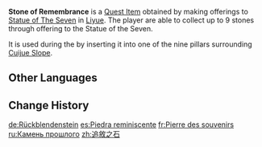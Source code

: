 {{Item Infobox
|id           = 100533
|image        = Item Stone of Remembrance.png
|type         = Quest Items
|description  = An unusual gemstone capable of removing a seal somewhere.<br>You can feel the turbulent thoughts racing relentlessly within when you hold it in your hand. Somewhere in this world are buried the memories of an ancient war.<br>"For a future without the pain of savage slaughter, for a future without lives lived in vain, for a future where every day is filled with peace..."
|source1      = Obtained by making offerings to [[Statues of The Seven]] in [[Liyue]]
}}
'''Stone of Remembrance''' is a [[Quest Item]] obtained by making offerings to [[Statue of The Seven]] in [[Liyue]]. The player are able to collect up to 9 stones through offering to the Statue of the Seven.

It is used during the {{Quest|Nine Pillars of Peace}} by inserting it into one of the nine pillars surrounding [[Cuijue Slope]].

==Other Languages==
{{Other Languages
|default_hidden = 1
|en      = Stone of Remembrance
|zhs     = 追叙之石
|zhs_rm  = Zhuīxù zhī Shí
|zht     = 追敘之石
|zht_rm  = Zhuīxù zhī Shí
|ja      = 追叙の石
|ja_rm   = Tsuijo no Ishi
|ko      = 추서의 돌
|ko_rm   = Chuseo-ui Dol
|es      = Piedra reminiscente
|fr      = Pierre des souvenirs
|ru      = Камень прошлого
|th      = หินแห่งความทรงจำในอดีต
|th_rm   = 
|vi      = Đá Kể Chuyện
|de      = Rückblendenstein
|id      = Batu Kenangan
|pt      = Pedra de Flashback
|tr      = Hatıra Taşı
|it      = Pietra della rimembranza
}}

==Change History==
{{Change History|1.0}}

[[de:Rückblendenstein]]
[[es:Piedra reminiscente]]
[[fr:Pierre des souvenirs]]
[[ru:Камень прошлого]]
[[zh:追敘之石]]